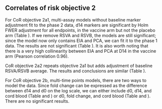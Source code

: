 ## Correlates of risk objective 2

For CoR objective 2a1, multi-assay models without baseline marker adjustment fit to the phase 2 data, d14 markers are significant by Holm FWER adjustment for all endpoints, in the vaccine arm but not the placebo arm (Table \ref{tab:CoR_obj2a1_pvals}). If we remove RSVA and RSVB, the models are still significant; since the model now only contains EIA and PCA, we can fit it to the phase 1 data. The results are not significant (Table \ref{tab:CoR_obj2a3_pvals}). It is also worth noting that there is a very high collinearity between EIA and PCA at D14 in the vaccine arm (Pearson correlation 0.96).


CoR objective 2a2 repeats objective 2a1 but adds adjustment of baseline RSVA/RSVB average. The results and conclusions are similar (Table \ref{tab:CoR_obj2a1}). 

<!-- But because EIA and PCA are highly significant (Figure \ref{fig:scatterplot_eia_pca}, the interpretation of these results are in question. If we keep only one of EIA and PCA, then the generalized Wald test p values are not significant. Same for CoR objective 2a2. Also this synergy is much more pronounced in phase 2 data than in phase 1 data. -->


For CoR objective 2b, multi-time points models, there are two ways to model the data. Since fold change can be expressed as the difference between d14 and d0 on the log scale, we can either include d0, d14, and cord blood (Table \ref{tab:CoR_obj2a1} and \ref{tab:CoR_obj2a1_pvals}) or d0, fold change, and cord blood (Table \ref{tab:CoR_obj2a2} and \ref{tab:CoR_obj2a2_pvals}). There are no significant results.


<!-- In phase 1 data, log10 EIA - log10 PCA is significant. -->

\clearpage


\begin{table}[H]
\scriptsize{
    \textbf{Endpoint 1}\\
    Vaccine arm\\
    \input{\pathCoRinput/CoR_obj2a1_y1_trt1}
    
    \vspace{5pt}
    Placebo arm\\
    \input{\pathCoRinput/CoR_obj2a1_y1_trt0}
    
    \bigskip
    \textbf{Endpoint 2}\\
    Vaccine arm\\
\resizebox{1.1\textwidth}{!}{%
    \input{\pathCoRinput/CoR_obj2a1_y2_trt1}
}    
    \vspace{5pt}
    Placebo arm\\
    \input{\pathCoRinput/CoR_obj2a1_y2_trt0}
    
    \bigskip
    \textbf{Endpoint 3}\\
    Vaccine arm\\
    \input{\pathCoRinput/CoR_obj2a1_y3_trt1}
    
    \vspace{5pt}
    Placebo arm\\
    \input{\pathCoRinput/CoR_obj2a1_y3_trt0}
}
    \caption{Correlates objective 2a1. Each column corresponds to one model with four assay markers from the same time point. 
   All models are fitted to the phase 2 data. The models for maternal marker time points  (D0, D14) adjust for time from vaccination to birth whereas the models for the infant time point (cord blood) do not. 
    All models adjust for the maternal risk score.}
    \label{tab:CoR_obj2a1}
\end{table}

\begin{table}[H]
\scriptsize{
    \textbf{Endpoint 1}\\
    \input{\pathCoRinput/CoR_obj2a1_y1_trt1_pvals}    
    \quad
    \input{\pathCoRinput/CoR_obj2a1_y1_trt0_pvals}

    \bigskip
    \textbf{Endpoint 2}\\
    \input{\pathCoRinput/CoR_obj2a1_y2_trt1_pvals}    
    \quad
    \input{\pathCoRinput/CoR_obj2a1_y2_trt0_pvals}

    \bigskip
    \textbf{Endpoint 3}\\
    \input{\pathCoRinput/CoR_obj2a1_y3_trt1_pvals}    
    \quad
    \input{\pathCoRinput/CoR_obj2a1_y3_trt0_pvals}
}
    \caption{CoR objective 2a1 p-values multiplicity adjustment. Vaccine arm on the left and placebo arm on the right. Each p value is a generalized Wald test  p value for the four assays.}
    \label{tab:CoR_obj2a1_pvals}
\end{table}
\clearpage

\begin{table}[H]
\scriptsize{
    \textbf{Endpoint 1}\\
    Vaccine arm\\
\resizebox{1.1\textwidth}{!}{%
    \input{\pathCoRinput/CoR_obj2a3_y1_trt1}
}    
    \vspace{5pt}
    Placebo arm\\
    \input{\pathCoRinput/CoR_obj2a3_y1_trt0}
    
    \bigskip
    \textbf{Endpoint 2}\\
    Vaccine arm\\
\resizebox{1.1\textwidth}{!}{%
    \input{\pathCoRinput/CoR_obj2a3_y2_trt1}
}    
    \vspace{5pt}
    Placebo arm\\
    \input{\pathCoRinput/CoR_obj2a3_y2_trt0}
    
    \bigskip
    \textbf{Endpoint 3}\\
    Vaccine arm\\
\resizebox{1.1\textwidth}{!}{%
    \input{\pathCoRinput/CoR_obj2a3_y3_trt1}
}    
    \vspace{5pt}
    Placebo arm\\
    \input{\pathCoRinput/CoR_obj2a3_y3_trt0}
}
    \caption{Correlates objective 2a1 variant. Each column corresponds to one model with both EIA and PCA from the same time point. All models are fitted to the phase 1 data. The models for maternal marker time points  (D0, D14) adjust for time from vaccination to birth whereas the models for the infant time point (cord blood) do not. 
    All models adjust for the maternal risk score.}
    \label{tab:CoR_obj2a3}
\end{table}

\begin{table}[H]
\scriptsize{
    \textbf{Endpoint 1}\\
    \input{\pathCoRinput/CoR_obj2a3_y1_trt1_pvals}    
    \quad
    \input{\pathCoRinput/CoR_obj2a3_y1_trt0_pvals}

    \bigskip
    \textbf{Endpoint 2}\\
    \input{\pathCoRinput/CoR_obj2a3_y2_trt1_pvals}    
    \quad
    \input{\pathCoRinput/CoR_obj2a3_y2_trt0_pvals}

    \bigskip
    \textbf{Endpoint 3}\\
    \input{\pathCoRinput/CoR_obj2a3_y3_trt1_pvals}    
    \quad
    \input{\pathCoRinput/CoR_obj2a3_y3_trt0_pvals}
}
    \caption{CoR objective 2a1 variant p-values multiplicity adjustment. Vaccine arm on the left and placebo arm on the right. Each p value is a generalized Wald testp value for the two assays.}
    \label{tab:CoR_obj2a3_pvals}
\end{table}


\clearpage
\begin{table}[H]
\scriptsize{
    \textbf{Endpoint 1}\\
    Vaccine arm\\
\resizebox{1.1\textwidth}{!}{%
    \input{\pathCoRinput/CoR_obj2a2_y1_trt1}
}    
    \vspace{5pt}
    Placebo arm\\
    \input{\pathCoRinput/CoR_obj2a2_y1_trt0}
    
    \bigskip
    \textbf{Endpoint 2}\\
    Vaccine arm\\
\resizebox{1.1\textwidth}{!}{%
    \input{\pathCoRinput/CoR_obj2a2_y2_trt1}
}    
    \vspace{5pt}
    Placebo arm\\
    \input{\pathCoRinput/CoR_obj2a2_y2_trt0}
    
    \bigskip
    \textbf{Endpoint 3}\\
    Vaccine arm\\
\resizebox{1.1\textwidth}{!}{%
    \input{\pathCoRinput/CoR_obj2a2_y3_trt1}
}    
    \vspace{5pt}
    Placebo arm\\
    \input{\pathCoRinput/CoR_obj2a2_y3_trt0}
}
    \caption{Correlates objective 2a2. Each column corresponds to one model with four assay markers from the same time point. All models are fitted to the phase 2 data.
    The models for maternal marker time points  (D0, D14) adjust for time from vaccination to birth whereas the models for the infant time point (cord blood) do not. 
    All models adjust for the maternal risk score.}
    \label{tab:CoR_obj2a2}
\end{table}

\begin{table}[H]
\scriptsize{
    \textbf{Endpoint 1}\\
    \input{\pathCoRinput/CoR_obj2a2_y1_trt1_pvals}    
    \quad
    \input{\pathCoRinput/CoR_obj2a2_y1_trt0_pvals}

    \bigskip
    \textbf{Endpoint 2}\\
    \input{\pathCoRinput/CoR_obj2a2_y2_trt1_pvals}    
    \quad
    \input{\pathCoRinput/CoR_obj2a2_y2_trt0_pvals}

    \bigskip
    \textbf{Endpoint 3}\\
    \input{\pathCoRinput/CoR_obj2a2_y3_trt1_pvals}    
    \quad
    \input{\pathCoRinput/CoR_obj2a2_y3_trt0_pvals}
}
    \caption{CoR objective 2a2 p-values multiplicity adjustment. Vaccine arm on the left and placebo arm on the right. Each p value is a generalized Wald test  p value for the four assays.}
    \label{tab:CoR_obj2a2_pvals}
\end{table}



\clearpage
\begin{table}[H]
\scriptsize{
    \textbf{Endpoint 1}\\
    Vaccine arm\\
    \setlength{\tabcolsep}{.5ex}
    \input{\pathCoRinput/CoR_obj2b1_y1_trt1}
    
    \vspace{5pt}
    \setlength{\tabcolsep}{.5ex}
    Placebo arm\\
    \input{\pathCoRinput/CoR_obj2b1_y1_trt0}
    
    \bigskip
    \textbf{Endpoint 2}\\
    Vaccine arm\\
\resizebox{1.1\textwidth}{!}{%
    \input{\pathCoRinput/CoR_obj2b1_y2_trt1}
}    
    \vspace{5pt}
    Placebo arm\\
\resizebox{1.1\textwidth}{!}{%
    \input{\pathCoRinput/CoR_obj2b1_y2_trt0}
}    
    \bigskip
    \textbf{Endpoint 3}\\
    Vaccine arm\\
\resizebox{1.1\textwidth}{!}{%
    \input{\pathCoRinput/CoR_obj2b1_y3_trt1}
}    
    \vspace{5pt}
    Placebo arm\\
\resizebox{1.1\textwidth}{!}{%
    \input{\pathCoRinput/CoR_obj2b1_y3_trt0}
}
}
    \caption{Correlates objective 2b1. Each column corresponds to one model with three time point (d0, d14, cord blood) markers for the same assay. RSVA and RSVB models are fitted to the phase 2 data, EIA and PCA data are fitted to the phase 1 data. The models do not adjust for time from vaccination to birth. 
    The models adjust for maternal risk score.}
    \label{tab:CoR_obj2b1}
\end{table}

\begin{table}[H]
\scriptsize{
    \textbf{Endpoint 1}\\
    \input{\pathCoRinput/CoR_obj2b1_y1_trt1_pvals}    
    \quad
    \input{\pathCoRinput/CoR_obj2b1_y1_trt0_pvals}

    \bigskip
    \textbf{Endpoint 2}\\
    \input{\pathCoRinput/CoR_obj2b1_y2_trt1_pvals}    
    \quad
    \input{\pathCoRinput/CoR_obj2b1_y2_trt0_pvals}

    \bigskip
    \textbf{Endpoint 3}\\
    \input{\pathCoRinput/CoR_obj2b1_y3_trt1_pvals}    
    \quad
    \input{\pathCoRinput/CoR_obj2b1_y3_trt0_pvals}
}
    \caption{CoR objective 2b1 p-values multiplicity adjustment. Vaccine arm on the left and placebo arm on the right. Each p value is a generalized Wald test p value for the three time points.}
    \label{tab:CoR_obj2b1_pvals}
\end{table}



\begin{table}[H]
\scriptsize{
    \textbf{Endpoint 1}\\
    Vaccine arm\\
    \setlength{\tabcolsep}{.5ex}
    \input{\pathCoRinput/CoR_obj2b2_y1_trt1}
    
    \vspace{5pt}
    Placebo arm\\
    \setlength{\tabcolsep}{.5ex}
    \input{\pathCoRinput/CoR_obj2b2_y1_trt0}
    
    \bigskip
    \textbf{Endpoint 2}\\
    Vaccine arm\\
\resizebox{1.1\textwidth}{!}{%
    \input{\pathCoRinput/CoR_obj2b2_y2_trt1}
}    
    \vspace{5pt}
    Placebo arm\\
\resizebox{1.1\textwidth}{!}{%
    \input{\pathCoRinput/CoR_obj2b2_y2_trt0}
}    
    \bigskip
    \textbf{Endpoint 3}\\
    Vaccine arm\\
\resizebox{1.1\textwidth}{!}{%
    \input{\pathCoRinput/CoR_obj2b2_y3_trt1}
}    
    \vspace{5pt}
    Placebo arm\\
\resizebox{1.1\textwidth}{!}{%
    \input{\pathCoRinput/CoR_obj2b2_y3_trt0}
}
}
    \caption{Correlates objective 2b2. Each column corresponds to one model with three time point (d0, d14/d0, cord blood) markers for the same assay fitted to the phase 2 data. Results for endpoint 1 are obtained using the osDesign package and results for endpoints 2 and 3 are obtained using the survey package. The models do not adjust for time from vaccination to birth.  The models adjust for maternal risk score.}
    \label{tab:CoR_obj2b2}
\end{table}


\begin{table}[H]
\scriptsize{
    \textbf{Endpoint 1}\\
    \input{\pathCoRinput/CoR_obj2b2_y1_trt1_pvals}    
    \quad
    \input{\pathCoRinput/CoR_obj2b2_y1_trt0_pvals}

    \bigskip
    \textbf{Endpoint 2}\\
    \input{\pathCoRinput/CoR_obj2b2_y2_trt1_pvals}    
    \quad
    \input{\pathCoRinput/CoR_obj2b2_y2_trt0_pvals}

    \bigskip
    \textbf{Endpoint 3}\\
    \input{\pathCoRinput/CoR_obj2b2_y3_trt1_pvals}    
    \quad
    \input{\pathCoRinput/CoR_obj2b2_y3_trt0_pvals}
}
    \caption{CoR objective 2b2 p-values multiplicity adjustment. Vaccine arm on the left and placebo arm on the right. Each p value is a generalized Wald test p value for the three time points.}
    \label{tab:CoR_obj2b2_pvals}
\end{table}

